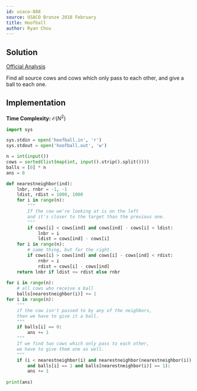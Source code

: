 ```yaml
---
id: usaco-808
source: USACO Bronze 2018 February
title: Hoofball
author: Ryan Chou
---
```


## Solution

[Official Analysis](http://www.usaco.org/current/data/sol_hoofball_bronze_feb18.html)

Find all source cows and cows which only pass to each other, and give a ball to each one.

## Implementation
**Time Complexity:** $\mathcal{O}(N^2)$
<LanguageSection>
<PySection> 

```py
import sys

sys.stdin = open('hoofball.in', 'r')
sys.stdout = open('hoofball.out', 'w')

n = int(input())
cows = sorted(list(map(int, input().strip().split())))
balls = [0] * n
ans = 0

def nearestneighbor(ind):
	lnbr, rnbr = -1, -1
	ldist, rdist = 1000, 1000
	for i in range(n):
		"""
		If the cow we're looking at is on the left
		and it's closer to the target than the previous one.
		"""
		if cows[i] < cows[ind] and cows[ind] - cows[i] < ldist:
			lnbr = i
			ldist = cows[ind] - cows[i]
	for i in range(n):
		# same thing, but for the right.
		if cows[i] > cows[ind] and cows[i] - cows[ind] < rdist:
			rnbr = i
			rdist = cows[i] - cows[ind]
	return lnbr if ldist <= rdist else rnbr
    
for i in range(n):
	# all cows who receive a ball
	balls[nearestneighbor(i)] += 1
for i in range(n):
	"""
	if the cow isn't passed to by any of the neighbors,
	then we have to give it a ball.
	"""
	if balls[i] == 0:
		ans += 1
	"""
	If we find two cows which only pass to each other,
	we have to give them one as well.
	"""
	if (i < nearestneighbor(i) and nearestneighbor(nearestneighbor(i)) == i
		and balls[i] == 1 and balls[nearestneighbor(i)] == 1):
		ans += 1
    
print(ans)
```
</PySection>
</LanguageSection>
